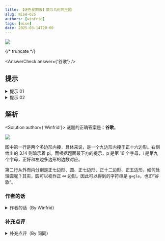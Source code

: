 ```yaml
---
title: 【谜色星期五】数与几何的王国
slug: mise-025
authors: [winfrid]
tags: [mise]
date: 2025-03-14T20:00
---
```


![](./mise-025.assets/mise-025.webp)

{/* truncate */}

<AnswerCheck answer={'谷歌'} />

## 提示

<details>
    <summary>提示 01</summary>

    第一行的左侧，从外向里分别是正 16 边形、正 9 边形。右侧是 pi，而 p 和 i 分别是第 16 和第 9 个字母。

</details>

<details>
    <summary>提示 02</summary>

    圆可以视作正 ∞ 边形。

</details>

## 解析

<Solution author={'Winfrid'}>
谜题的正确答案是：**谷歌**。

![](./mise-025.assets/mise-025-sol.webp)

图中第一行是两个多边形内接，具体来说，是一个九边形内接于正十六边形。右侧给出的 3.14 则暗示着 pi。而根据题面最下方的提示，p 是第 16 个字母，i 是第九个字母，正好和左边多边形的边数对应。

第二行从外而内分别是正七边形、圆、正七边形、正十二边形、正五边形。如何处理圆呢？其实，圆可以视作正 ∞ 边形。因此可以得到的字符串是 `g∞gle`，也即“谷歌”。

</Solution>

### 作者的话

<details>
    <summary>作者的话（By Winfrid）</summary>

    题目发布当天是 3 月 14 日，也就是 pi day！因此，题面出现了 pi，也出现了圆。

    标题和推文简介都与《重返未来：1999》中的角色 37 相关。

</details>

### 补充点评

<details>
    <summary>补充点评（By 同同）</summary>

    似乎是一道老题，不过反响还不错。经典老题就是好。

    说到正无穷多边形，想起中学时看的《幻想数学大战》里亦有记载：

    <center>
        ![](./mise-025.assets/mise-025-meme.webp)

        <ImgCaption>
            无限魔王军第四集团军团长——加加梅修

            攻击力为无限多内角的（单位）正多边形，也就是（单位）正无穷多边形的周长

            答案就是 π
        </ImgCaption>
    </center>

</details>
